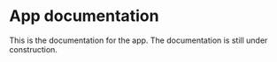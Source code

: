 # App documentation


<Callout type='warning' emoji='⚠️'>
  This is the documentation for the app.
  The documentation is still under construction.
</Callout>
